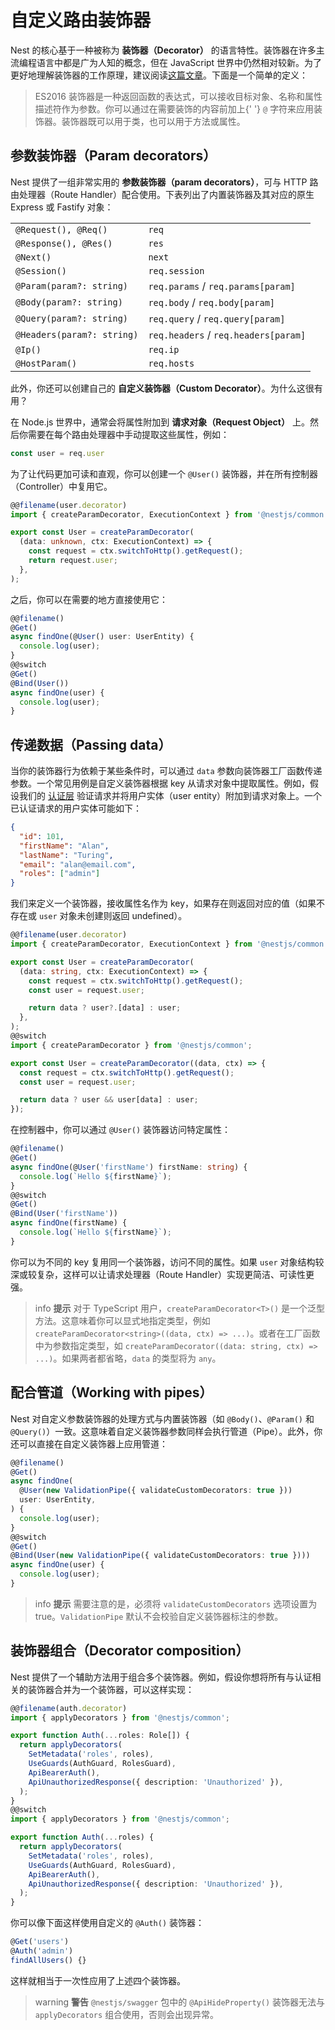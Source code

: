 # 自定义路由装饰器

Nest 的核心基于一种被称为 **装饰器（Decorator）** 的语言特性。装饰器在许多主流编程语言中都是广为人知的概念，但在 JavaScript 世界中仍然相对较新。为了更好地理解装饰器的工作原理，建议阅读[这篇文章](https://medium.com/google-developers/exploring-es7-decorators-76ecb65fb841)。下面是一个简单的定义：

<blockquote class="external">
  ES2016
  装饰器是一种返回函数的表达式，可以接收目标对象、名称和属性描述符作为参数。你可以通过在需要装饰的内容前加上{' '}
  <code>@</code> 字符来应用装饰器。装饰器既可以用于类，也可以用于方法或属性。
</blockquote>

## 参数装饰器（Param decorators）

Nest 提供了一组非常实用的 **参数装饰器（param decorators）**，可与 HTTP 路由处理器（Route Handler）配合使用。下表列出了内置装饰器及其对应的原生 Express 或 Fastify 对象：

<table>
  <tbody>
    <tr>
      <td>
        <code>@Request(), @Req()</code>
      </td>
      <td>
        <code>req</code>
      </td>
    </tr>
    <tr>
      <td>
        <code>@Response(), @Res()</code>
      </td>
      <td>
        <code>res</code>
      </td>
    </tr>
    <tr>
      <td>
        <code>@Next()</code>
      </td>
      <td>
        <code>next</code>
      </td>
    </tr>
    <tr>
      <td>
        <code>@Session()</code>
      </td>
      <td>
        <code>req.session</code>
      </td>
    </tr>
    <tr>
      <td>
        <code>@Param(param?: string)</code>
      </td>
      <td>
        <code>req.params</code> / <code>req.params[param]</code>
      </td>
    </tr>
    <tr>
      <td>
        <code>@Body(param?: string)</code>
      </td>
      <td>
        <code>req.body</code> / <code>req.body[param]</code>
      </td>
    </tr>
    <tr>
      <td>
        <code>@Query(param?: string)</code>
      </td>
      <td>
        <code>req.query</code> / <code>req.query[param]</code>
      </td>
    </tr>
    <tr>
      <td>
        <code>@Headers(param?: string)</code>
      </td>
      <td>
        <code>req.headers</code> / <code>req.headers[param]</code>
      </td>
    </tr>
    <tr>
      <td>
        <code>@Ip()</code>
      </td>
      <td>
        <code>req.ip</code>
      </td>
    </tr>
    <tr>
      <td>
        <code>@HostParam()</code>
      </td>
      <td>
        <code>req.hosts</code>
      </td>
    </tr>
  </tbody>
</table>

此外，你还可以创建自己的 **自定义装饰器（Custom Decorator）**。为什么这很有用？

在 Node.js 世界中，通常会将属性附加到 **请求对象（Request Object）** 上。然后你需要在每个路由处理器中手动提取这些属性，例如：

```ts
const user = req.user
```

为了让代码更加可读和直观，你可以创建一个 `@User()` 装饰器，并在所有控制器（Controller）中复用它。

```ts
@@filename(user.decorator)
import { createParamDecorator, ExecutionContext } from '@nestjs/common';

export const User = createParamDecorator(
  (data: unknown, ctx: ExecutionContext) => {
    const request = ctx.switchToHttp().getRequest();
    return request.user;
  },
);
```

之后，你可以在需要的地方直接使用它：

```ts
@@filename()
@Get()
async findOne(@User() user: UserEntity) {
  console.log(user);
}
@@switch
@Get()
@Bind(User())
async findOne(user) {
  console.log(user);
}
```

## 传递数据（Passing data）

当你的装饰器行为依赖于某些条件时，可以通过 `data` 参数向装饰器工厂函数传递参数。一个常见用例是自定义装饰器根据 key 从请求对象中提取属性。例如，假设我们的 <a href="techniques/authentication#implementing-passport-strategies">认证层</a> 验证请求并将用户实体（user entity）附加到请求对象上。一个已认证请求的用户实体可能如下：

```json
{
  "id": 101,
  "firstName": "Alan",
  "lastName": "Turing",
  "email": "alan@email.com",
  "roles": ["admin"]
}
```

我们来定义一个装饰器，接收属性名作为 key，如果存在则返回对应的值（如果不存在或 `user` 对象未创建则返回 undefined）。

```ts
@@filename(user.decorator)
import { createParamDecorator, ExecutionContext } from '@nestjs/common';

export const User = createParamDecorator(
  (data: string, ctx: ExecutionContext) => {
    const request = ctx.switchToHttp().getRequest();
    const user = request.user;

    return data ? user?.[data] : user;
  },
);
@@switch
import { createParamDecorator } from '@nestjs/common';

export const User = createParamDecorator((data, ctx) => {
  const request = ctx.switchToHttp().getRequest();
  const user = request.user;

  return data ? user && user[data] : user;
});
```

在控制器中，你可以通过 `@User()` 装饰器访问特定属性：

```ts
@@filename()
@Get()
async findOne(@User('firstName') firstName: string) {
  console.log(`Hello ${firstName}`);
}
@@switch
@Get()
@Bind(User('firstName'))
async findOne(firstName) {
  console.log(`Hello ${firstName}`);
}
```

你可以为不同的 key 复用同一个装饰器，访问不同的属性。如果 `user` 对象结构较深或较复杂，这样可以让请求处理器（Route Handler）实现更简洁、可读性更强。

> info **提示** 对于 TypeScript 用户，`createParamDecorator<T>()` 是一个泛型方法。这意味着你可以显式地指定类型，例如 `createParamDecorator<string>((data, ctx) => ...)`。或者在工厂函数中为参数指定类型，如 `createParamDecorator((data: string, ctx) => ...)`。如果两者都省略，`data` 的类型将为 `any`。

## 配合管道（Working with pipes）

Nest 对自定义参数装饰器的处理方式与内置装饰器（如 `@Body()`、`@Param()` 和 `@Query()`）一致。这意味着自定义装饰器参数同样会执行管道（Pipe）。此外，你还可以直接在自定义装饰器上应用管道：

```ts
@@filename()
@Get()
async findOne(
  @User(new ValidationPipe({ validateCustomDecorators: true }))
  user: UserEntity,
) {
  console.log(user);
}
@@switch
@Get()
@Bind(User(new ValidationPipe({ validateCustomDecorators: true })))
async findOne(user) {
  console.log(user);
}
```

> info **提示** 需要注意的是，必须将 `validateCustomDecorators` 选项设置为 true。`ValidationPipe` 默认不会校验自定义装饰器标注的参数。

## 装饰器组合（Decorator composition）

Nest 提供了一个辅助方法用于组合多个装饰器。例如，假设你想将所有与认证相关的装饰器合并为一个装饰器，可以这样实现：

```ts
@@filename(auth.decorator)
import { applyDecorators } from '@nestjs/common';

export function Auth(...roles: Role[]) {
  return applyDecorators(
    SetMetadata('roles', roles),
    UseGuards(AuthGuard, RolesGuard),
    ApiBearerAuth(),
    ApiUnauthorizedResponse({ description: 'Unauthorized' }),
  );
}
@@switch
import { applyDecorators } from '@nestjs/common';

export function Auth(...roles) {
  return applyDecorators(
    SetMetadata('roles', roles),
    UseGuards(AuthGuard, RolesGuard),
    ApiBearerAuth(),
    ApiUnauthorizedResponse({ description: 'Unauthorized' }),
  );
}
```

你可以像下面这样使用自定义的 `@Auth()` 装饰器：

```ts
@Get('users')
@Auth('admin')
findAllUsers() {}
```

这样就相当于一次性应用了上述四个装饰器。

> warning **警告** `@nestjs/swagger` 包中的 `@ApiHideProperty()` 装饰器无法与 `applyDecorators` 组合使用，否则会出现异常。

